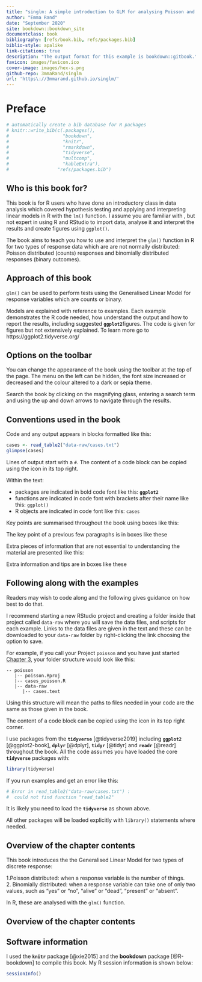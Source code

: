 ```yaml
--- 
title: "singlm: A simple introduction to GLM for analysing Poisson and Binomial responses in R"
author: "Emma Rand"
date: "September 2020"
site: bookdown::bookdown_site
documentclass: book
bibliography: [refs/book.bib, refs/packages.bib]
biblio-style: apalike
link-citations: true
description: "The output format for this example is bookdown::gitbook."
favicon: images/favicon.ico
cover-image: images/hex-s.png
github-repo: 3mmaRand/singlm
url: 'https\://3mmarand.github.io/singlm/'
---
```


# Preface {-#preface}

```r
# automatically create a bib database for R packages
# knitr::write_bib(c(.packages(),
#                    "bookdown",
#                    "knitr",
#                    "rmarkdown",
#                    "tidyverse",
#                    "multcomp",
#                    "kableExtra"),
#                  "refs/packages.bib")
```


## Who is this book for?

This book is for R users who have done an introductory class in data analysis which covered hypothesis testing and applying and interpreting linear models in R with the `lm()` function. I assume you are familiar with , but not expert in using R and RStudio to import data, analyse it and interpret the results and create figures using `ggplot()`. 

The book aims to teach you how to use and interpret the `glm()` function in R for two types of response data which are are not normally distributed: Poisson distributed (counts) responses and binomially distributed responses (binary outcomes). 

## Approach of this book

:::key
`glm()` can be used to perform tests using the Generalised Linear Model for response variables which are counts or binary.
:::

Models are explained with reference to examples. Each example demonstrates the R code needed, how understand the output and how to report the results, including suggested **`ggplot2`**figures. 
The code is given for figures but not extensively explained. To learn more go to  https://ggplot2.tidyverse.org/

## Options on the toolbar 

You can change the appearance of the book using the toolbar at the top of the page. The menu on the left can be hidden, the font size increased or decreased and the colour altered to a dark or sepia theme.

Search the book by clicking on the magnifying glass, entering a search term and using the up and down arrows to navigate through the results.

## Conventions used in the book
Code and any output appears in blocks formatted like this:

```r
cases <- read_table2("data-raw/cases.txt")
glimpse(cases)
```

Lines of output start with a `#`. The content of a code block can be copied using the icon in its top right.

Within the text:

- packages are indicated in bold code font like this: **`ggplot2`**  
- functions are indicated in code font with brackets after their name like this: `ggplot()`  
- R objects are indicated in code font like this: `cases`  

Key points are summarised throughout the book using boxes like this:

:::key
The key point of a previous few paragraphs is in boxes like these
:::

Extra pieces of information that are not essential to understanding the material are presented like this:

:::fyi
Extra information and tips are in boxes like these
:::


## Following along with the examples
Readers may wish to code along and the following gives guidance on how best to do that.

I recommend starting a new RStudio project and creating a folder inside that project called `data-raw` where you will save the data files, and scripts for each example. Links to the data files are given in the text and these can be downloaded to your `data-raw` folder by right-clicking the link choosing the option to save.


For example, if you call your Project `poisson` and you have just started [Chapter 3](#pois-glm-single-cont), your folder structure would look like this:

```
-- poisson
   |-- poisson.Rproj
   |-- cases_poisson.R
   |-- data-raw
      |-- cases.text

```

Using this structure will mean the paths to files needed in your code are the same as those given in the book.

The content of a code block can be copied using the icon in its top right corner.

I use packages from the **`tidyverse`** [@tidyverse2019] including **`ggplot2`** [@ggplot2-book], **`dplyr`** [@dplyr], **`tidyr`** [@tidyr] and **`readr`** [@readr] throughout the book. All the code assumes you have loaded the core **`tidyverse`** packages with: 

```r
library(tidyverse)
```

If you run examples and get an error like this: 

```r
# Error in read_table2("data-raw/cases.txt") : 
#  could not find function "read_table2"
```

It is likely you need to load the **`tidyverse`** as shown above.

All other packages will be loaded explicitly with `library()` statements where needed. 


## Overview of the chapter contents
This book introduces the the Generalised Linear Model for two types of discrete response:

1.Poisson distributed: when a response variable is the number of things.   
2. Binomially distributed: when a response variable can take one of only two values, such as "yes" or "no", "alive" or "dead", "present" or "absent".

In R, these are analysed with the `glm()` function.


##  Overview of the chapter contents


## Software information

I used the **`knitr`** package [@xie2015] and the **bookdown** package [@R-bookdown] to compile this book. My R session information is shown below:

```r
sessionInfo()
```

